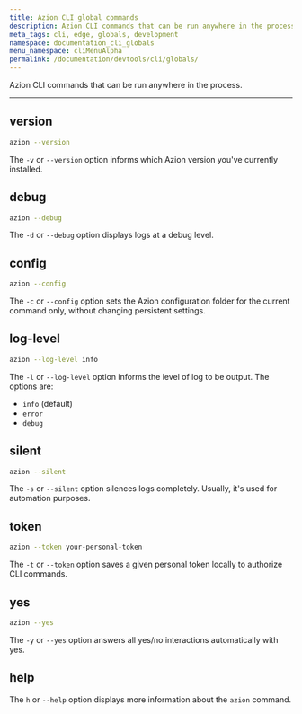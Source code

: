 ```yaml
---
title: Azion CLI global commands
description: Azion CLI commands that can be run anywhere in the process.
meta_tags: cli, edge, globals, development
namespace: documentation_cli_globals
menu_namespace: cliMenuAlpha
permalink: /documentation/devtools/cli/globals/
---
```


Azion CLI commands that can be run anywhere in the process.

---

## version 

```sh 
azion --version
```

The `-v` or `--version` option informs which Azion version you've currently installed.

## debug 

```sh 
azion --debug
```

The `-d` or `--debug` option displays logs at a debug level.

## config 

```sh 
azion --config
```

The `-c` or `--config` option sets the Azion configuration folder for the current command only, without changing persistent settings.

## log-level 

```sh 
azion --log-level info
```

The `-l` or `--log-level` option informs the level of log to be output. The options are: 

- `info` (default)
- `error` 
- `debug`

## silent 

```sh 
azion --silent
```

The `-s` or `--silent` option silences logs completely. Usually, it's used for automation purposes.

## token 

```sh 
azion --token your-personal-token
```

The `-t` or `--token` option saves a given personal token locally to authorize CLI commands.

## yes 

```sh 
azion --yes
```

The `-y` or `--yes` option answers all yes/no interactions automatically with yes.

## help

The `h` or `--help` option displays more information about the `azion` command.

